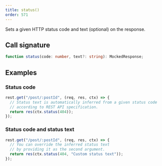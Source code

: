 ```yaml
---
title: status()
order: 571
---
```


Sets a given HTTP status code and text (optional) on the response.

## Call signature

```ts
function status(code: number, text?: string): MockedResponse;
```

## Examples

### Status code

```js showLineNumbers focusedLines=2-4
rest.get("/post/:postId", (req, res, ctx) => {
  // Status text is automatically inferred from a given status code
  // according to REST API specification.
  return res(ctx.status(404));
});
```

### Status code and status text

```js showLineNumbers focusedLines=2-4
rest.get("/post/:postId", (req, res, ctx) => {
  // You can override the inferred status text
  // by providing it as the second argument.
  return res(ctx.status(404, "Custom status text"));
});
```
